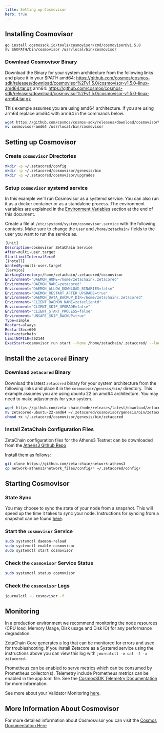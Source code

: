 ```yaml
---
title: Setting up Cosmovisor
hero: true
---
```


## Installing Cosmovisor

```
go install cosmossdk.io/tools/cosmovisor/cmd/cosmovisor@v1.5.0
mv $GOPATH/bin/cosmovisor /usr/local/bin/cosmovisor
```

### Download Cosmovisor Binary

Download the Binary for your system architecture from the following links and
place it in your $PATH amd64:
https://github.com/cosmos/cosmos-sdk/releases/download/cosmovisor%2Fv1.5.0/cosmovisor-v1.5.0-linux-amd64.tar.gz
arm64:
https://github.com/cosmos/cosmos-sdk/releases/download/cosmovisor%2Fv1.5.0/cosmovisor-v1.5.0-linux-arm64.tar.gz

This example assumes you are using amd64 architecture. If you are using arm64
replace amd64 with arm64 in the commands below.

```bash
wget https://github.com/cosmos/cosmos-sdk/releases/download/cosmovisor%2Fv1.5.0/cosmovisor-v1.5.0-linux-amd64.tar.gz
mv cosmovisor-amd64 /usr/local/bin/cosmovisor
```

## Setting up Cosmovisor

### Create `cosmovisor` Directories

```bash
mkdir -p ~/.zetacored/config
mkdir -p ~/.zetacored/cosmovisor/genesis/bin
mkdir -p ~/.zetacored/cosmovisor/upgrades

```

### Setup `cosmovisor` systemd service

In this example we'll run Cosmovisor as a systemd service. You can also run it
as a docker container or as a standalone process. The environment variables are
explained in the [Environment Variables](#environment-variables) section at the
end of this document.

Create a file at `/etc/systemd/system/cosmovisor.service` with the following
contents. Make sure to change the `User` and `/home/zetachain/` fields to the
user you want to run the service as.

```bash
[Unit]
Description=cosmovisor ZetaChain Service
After=multi-user.target
StartLimitIntervalSec=0
[Install]
WantedBy=multi-user.target
[Service]
WorkingDirectory=/home/zetachain/.zetacored/cosmovisor
Environment="DAEMON_HOME=/home/zetachain/.zetacored"
Environment="DAEMON_NAME=zetacored"
Environment="DAEMON_ALLOW_DOWNLOAD_BINARIES=false"
Environment="DAEMON_RESTART_AFTER_UPGRADE=true"
Environment="DAEMON_DATA_BACKUP_DIR=/home/zetachain/.zetacored"
Environment="CLIENT_DAEMON_NAME=zetaclientd"
Environment="CLIENT_SKIP_UPGRADE=false"
Environment="CLIENT_START_PROCESS=false"
Environment="UNSAFE_SKIP_BACKUP=true"
Type=simple
Restart=always
RestartSec=600
User=zetachain
LimitNOFILE=262144
ExecStart=cosmovisor run start --home /home/zetachain/.zetacored/ --log_format json  --moniker <YOUR_NODE_NAME_HERE>
```

## Install the `zetacored` Binary

### Download `zetacored` Binary

Download the latest `zetacored` binary for your system architecture from the
following links and place it in the `cosmovisor/genesis/bin/` directory. This
example assumes you are using ubuntu 22 on amd64 architecture. You may need to
make adjustments for your system.

```bash
wget https://github.com/zeta-chain/node/releases/latest/download/zetacored-ubuntu-22-amd64
mv zetacored-ubuntu-22-amd64 ~/.zetacored/cosmovisor/genesis/bin/zetacored
chmod +x ~/.zetacored/cosmovisor/genesis/bin/zetacored

```

### Install ZetaChain Configuration Files

ZetaChain configuration files for the Athens3 Testnet can be downloaded from the
[Athens3 Github Repo](https://github.com/zeta-chain/network-athens3/tree/main/network_files/config)

Install them as follows:

```bash
git clone https://github.com/zeta-chain/network-athens3
cp network-athens3/network_files/config/* ~/.zetacored/config/
```

## Starting Cosmovisor

### State Sync

You may choose to sync the state of your node from a snapshot. This will speed
up the time it takes to sync your node. Instructions for syncing from a snapshot
can be found [here](/validators/node).

### Start the `cosmovisor` Service

```bash
sudo systemctl daemon-reload
sudo systemctl enable cosmovisor
sudo systemctl start cosmovisor
```

### Check the `cosmovisor` Service Status

```bash
sudo systemctl status cosmovisor
```

### Check the `cosmovisor` Logs

```bash
journalctl -u cosmovisor -f
```

## Monitoring

In a production environment we recommend monitoring the node resources (CPU
load, Memory Usage, Disk usage and Disk IO) for any performance degradation.

ZetaChain Core generates a log that can be monitored for errors and used for
troubleshooting. If you install Zetacore as a Systemd service using the
instructions above you can view this log with
`journalctl -o cat -f -u zetacored`.

Prometheus can be enabled to serve metrics which can be consumed by Prometheus
collector(s). Telemetry include Prometheus metrics can be enabled in the
app.toml file. See the
[CosmosSDK Telemetry Documentation](https://docs.cosmos.network/v0.46/core/telemetry.html)
for more information.

See more about your Validator Monitoring [here](/validators/monitoring).

## More Information About Cosmovisor

For more detailed information about Cosmosvisor you can visit the
[Cosmos Documentation Here](https://docs.cosmos.network/main/build/tooling/cosmovisor)
